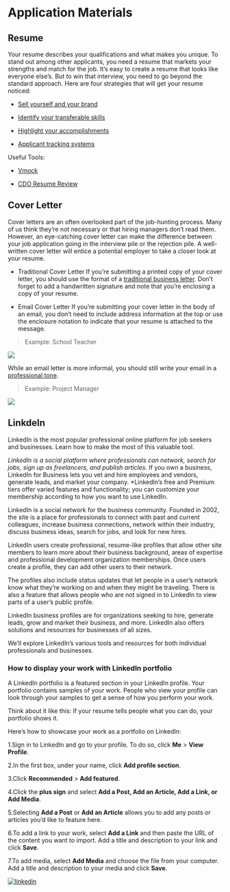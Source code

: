 # Application Materials{#material}

## Resume
Your resume describes your qualifications and what makes you unique. To stand out among other applicants, you need a resume that markets your strengths and match for the job.
  It’s easy to create a resume that looks like everyone else’s. But to win that interview, you need to go beyond the standard approach. Here are four strategies that will get your resume noticed:

* [Sell yourself and your brand](https://www.careeronestop.org/JobSearch/Resumes/ResumeGuide/TopResumeStrategies/sell-yourself-and-your-brand.aspx)

* [Identify your transferable skills](https://www.careeronestop.org/JobSearch/Resumes/ResumeGuide/TopResumeStrategies/identify-transferable-skills.aspx)

* [Highlight your accomplishments](https://www.careeronestop.org/JobSearch/Resumes/ResumeGuide/TopResumeStrategies/highlight-your-accomplishments.aspx)

* [Applicant tracking systems](https://www.careeronestop.org/JobSearch/Resumes/ResumeGuide/TopResumeStrategies/applicant-tracking-systems.aspx)

Useful Tools:

* [Vmock](https://www.vmock.com/michiganross)

* [CDO Resume Review](https://michiganross.12twenty.com/dashboard)

## Cover Letter

Cover letters are an often overlooked part of the job-hunting process. Many of us think they're not necessary or that hiring managers don't read them. However, an eye-catching cover letter can make the difference between your job application going in the interview pile or the rejection pile. A well-written cover letter will entice a potential employer to take a closer look at your resume.

* Traditional Cover Letter
If you're submitting a printed copy of your cover letter, you should use the format of a [traditional business letter](https://grammar.yourdictionary.com/writing/how-to-write-a-letter.html). Don't forget to add a handwritten signature and note that you're enclosing a copy of your resume.

* Email Cover Letter
If you're submitting your cover letter in the body of an email, you don't need to include address information at the top or use the enclosure notation to indicate that your resume is attached to the message.

>Example: School Teacher

![](example 1.jpg)

While an email letter is more informal, you should still write your email in a [professional tone](https://examples.yourdictionary.com/examples-of-cover-letters.html).

> Example: Project Manager

![](example 2.jpg)

## LinkdeIn
LinkedIn is the most popular professional online platform for job seekers and businesses. Learn how to make the most of this valuable tool.

*LinkedIn is a social platform where professionals can network, search for jobs, sign up as freelancers, and publish articles.
*If you own a business, LinkedIn for Business lets you vet and hire employees and vendors, generate leads, and market your company.
*LinkedIn’s free and Premium tiers offer varied features and functionality; you can customize your membership according to how you want to use LinkedIn.

LinkedIn is a social network for the business community. Founded in 2002, the site is a place for professionals to connect with past and current colleagues, increase business connections, network within their industry, discuss business ideas, search for jobs, and look for new hires.

LinkedIn users create professional, resume-like profiles that allow other site members to learn more about their business background, areas of expertise and professional development organization memberships. Once users create a profile, they can add other users to their network.

The profiles also include status updates that let people in a user’s network know what they’re working on and when they might be traveling. There is also a feature that allows people who are not signed in to LinkedIn to view parts of a user’s public profile.

LinkedIn business profiles are for organizations seeking to hire, generate leads, grow and market their business, and more. LinkedIn also offers solutions and resources for businesses of all sizes.

We’ll explore LinkedIn’s various tools and resources for both individual professionals and businesses.

### How to display your work with LinkedIn portfolio
A LinkedIn portfolio is a featured section in your LinkedIn profile. Your portfolio contains samples of your work. People who view your profile can look through your samples to get a sense of how you perform your work.

Think about it like this: If your resume tells people what you can do, your portfolio shows it.

Here’s how to showcase your work as a portfolio on LinkedIn:

1.Sign in to LinkedIn and go to your profile. To do so, click **Me** > **View Profile**.

2.In the first box, under your name, click **Add profile section**.

3.Click **Recommended**  > **Add featured**.

4.Click the **plus sign** and select **Add a Post, Add an Article, Add a Link, or Add Media**.

5.Selecting **Add a Post** or **Add an Article** allows you to add any posts or articles you’d like to feature here.

6.To add a link to your work, select **Add a Link** and then paste the URL of the content you want to import. Add a title and description to your link and click **Save**.

7.To add media, select **Add Media** and choose the file from your computer. Add a title and description to your media and click **Save**.

[![linkedin](linkedin.jpg)](https://www.linkedin.com/)